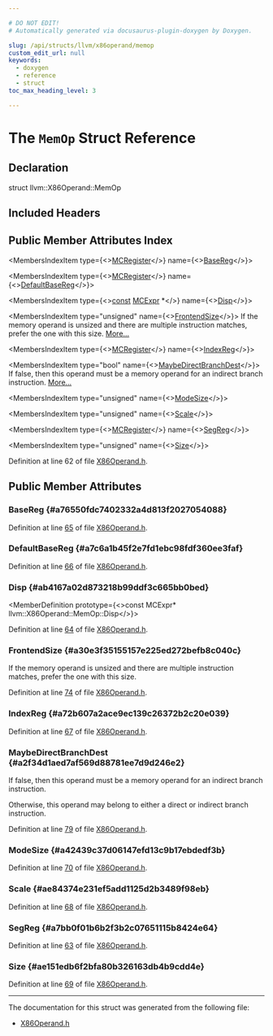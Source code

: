 ```yaml
---

# DO NOT EDIT!
# Automatically generated via docusaurus-plugin-doxygen by Doxygen.

slug: /api/structs/llvm/x86operand/memop
custom_edit_url: null
keywords:
  - doxygen
  - reference
  - struct
toc_max_heading_level: 3

---
```





# The `MemOp` Struct Reference

<DoxygenPage pluginConfig={pluginConfig}>



## Declaration

<CodeBlock>struct llvm::X86Operand::MemOp</CodeBlock>

## Included Headers

<IncludesList>
<IncludesListItem
  filePath="Target/X86/AsmParser/X86Operand.h"
  permalink="/docs/api/files/lib/lib/target/lib/target/x86/lib/target/x86/asmparser/x86operand-h"
  isLocal="true" />
</IncludesList>

## Public Member Attributes Index

<MembersIndex>

<MembersIndexItem
  type={<><a href="/docs/api/classes/llvm/mcregister">MCRegister</a></>}
  name={<><a href="#a76550fdc7402332a4d813f2027054088">BaseReg</a></>}>
</MembersIndexItem>

<MembersIndexItem
  type={<><a href="/docs/api/classes/llvm/mcregister">MCRegister</a></>}
  name={<><a href="#a7c6a1b45f2e7fd1ebc98fdf360ee3faf">DefaultBaseReg</a></>}>
</MembersIndexItem>

<MembersIndexItem
  type={<><a href="/docs/api/files/lib/lib/target/lib/target/aarch64/aarch64promoteconstant-cpp/#a90f8350fecae261c25be85d38b451bff">const</a> <a href="/docs/api/classes/llvm/mcexpr">MCExpr</a> &#42;</>}
  name={<><a href="#ab4167a02d873218b99ddf3c665bb0bed">Disp</a></>}>
</MembersIndexItem>

<MembersIndexItem
  type="unsigned"
  name={<><a href="#a30e3f35155157e225ed272befb8c040c">FrontendSize</a></>}>
If the memory operand is unsized and there are multiple instruction matches, prefer the one with this size. <a href="#a30e3f35155157e225ed272befb8c040c">More...</a>
</MembersIndexItem>

<MembersIndexItem
  type={<><a href="/docs/api/classes/llvm/mcregister">MCRegister</a></>}
  name={<><a href="#a72b607a2ace9ec139c26372b2c20e039">IndexReg</a></>}>
</MembersIndexItem>

<MembersIndexItem
  type="bool"
  name={<><a href="#a2f34d1aed7af569d88781ee7d9d246e2">MaybeDirectBranchDest</a></>}>
If false, then this operand must be a memory operand for an indirect branch instruction. <a href="#a2f34d1aed7af569d88781ee7d9d246e2">More...</a>
</MembersIndexItem>

<MembersIndexItem
  type="unsigned"
  name={<><a href="#a42439c37d06147efd13c9b17ebdedf3b">ModeSize</a></>}>
</MembersIndexItem>

<MembersIndexItem
  type="unsigned"
  name={<><a href="#ae84374e231ef5add1125d2b3489f98eb">Scale</a></>}>
</MembersIndexItem>

<MembersIndexItem
  type={<><a href="/docs/api/classes/llvm/mcregister">MCRegister</a></>}
  name={<><a href="#a7bb0f01b6b2f3b2c07651115b8424e64">SegReg</a></>}>
</MembersIndexItem>

<MembersIndexItem
  type="unsigned"
  name={<><a href="#ae151edb6f2bfa80b326163db4b9cdd4e">Size</a></>}>
</MembersIndexItem>

</MembersIndex>


Definition at line 62 of file <a href="/docs/api/files/lib/lib/target/lib/target/x86/lib/target/x86/asmparser/x86operand-h">X86Operand.h</a>.

<SectionDefinition>

## Public Member Attributes

### BaseReg {#a76550fdc7402332a4d813f2027054088}

<MemberDefinition
  prototype="MCRegister llvm::X86Operand::MemOp::BaseReg">

Definition at line <a href="/docs/api/files/lib/lib/target/lib/target/x86/lib/target/x86/asmparser/x86operand-h/#l00065">65</a> of file <a href="/docs/api/files/lib/lib/target/lib/target/x86/lib/target/x86/asmparser/x86operand-h">X86Operand.h</a>.
</MemberDefinition>

### DefaultBaseReg {#a7c6a1b45f2e7fd1ebc98fdf360ee3faf}

<MemberDefinition
  prototype="MCRegister llvm::X86Operand::MemOp::DefaultBaseReg">

Definition at line <a href="/docs/api/files/lib/lib/target/lib/target/x86/lib/target/x86/asmparser/x86operand-h/#l00066">66</a> of file <a href="/docs/api/files/lib/lib/target/lib/target/x86/lib/target/x86/asmparser/x86operand-h">X86Operand.h</a>.
</MemberDefinition>

### Disp {#ab4167a02d873218b99ddf3c665bb0bed}

<MemberDefinition
  prototype={<>const MCExpr&#42; llvm::X86Operand::MemOp::Disp</>}>

Definition at line <a href="/docs/api/files/lib/lib/target/lib/target/x86/lib/target/x86/asmparser/x86operand-h/#l00064">64</a> of file <a href="/docs/api/files/lib/lib/target/lib/target/x86/lib/target/x86/asmparser/x86operand-h">X86Operand.h</a>.
</MemberDefinition>

### FrontendSize {#a30e3f35155157e225ed272befb8c040c}

<MemberDefinition
  prototype="unsigned llvm::X86Operand::MemOp::FrontendSize">
If the memory operand is unsized and there are multiple instruction matches, prefer the one with this size.

Definition at line <a href="/docs/api/files/lib/lib/target/lib/target/x86/lib/target/x86/asmparser/x86operand-h/#l00074">74</a> of file <a href="/docs/api/files/lib/lib/target/lib/target/x86/lib/target/x86/asmparser/x86operand-h">X86Operand.h</a>.
</MemberDefinition>

### IndexReg {#a72b607a2ace9ec139c26372b2c20e039}

<MemberDefinition
  prototype="MCRegister llvm::X86Operand::MemOp::IndexReg">

Definition at line <a href="/docs/api/files/lib/lib/target/lib/target/x86/lib/target/x86/asmparser/x86operand-h/#l00067">67</a> of file <a href="/docs/api/files/lib/lib/target/lib/target/x86/lib/target/x86/asmparser/x86operand-h">X86Operand.h</a>.
</MemberDefinition>

### MaybeDirectBranchDest {#a2f34d1aed7af569d88781ee7d9d246e2}

<MemberDefinition
  prototype="bool llvm::X86Operand::MemOp::MaybeDirectBranchDest">
If false, then this operand must be a memory operand for an indirect branch instruction.

Otherwise, this operand may belong to either a direct or indirect branch instruction.

Definition at line <a href="/docs/api/files/lib/lib/target/lib/target/x86/lib/target/x86/asmparser/x86operand-h/#l00079">79</a> of file <a href="/docs/api/files/lib/lib/target/lib/target/x86/lib/target/x86/asmparser/x86operand-h">X86Operand.h</a>.
</MemberDefinition>

### ModeSize {#a42439c37d06147efd13c9b17ebdedf3b}

<MemberDefinition
  prototype="unsigned llvm::X86Operand::MemOp::ModeSize">

Definition at line <a href="/docs/api/files/lib/lib/target/lib/target/x86/lib/target/x86/asmparser/x86operand-h/#l00070">70</a> of file <a href="/docs/api/files/lib/lib/target/lib/target/x86/lib/target/x86/asmparser/x86operand-h">X86Operand.h</a>.
</MemberDefinition>

### Scale {#ae84374e231ef5add1125d2b3489f98eb}

<MemberDefinition
  prototype="unsigned llvm::X86Operand::MemOp::Scale">

Definition at line <a href="/docs/api/files/lib/lib/target/lib/target/x86/lib/target/x86/asmparser/x86operand-h/#l00068">68</a> of file <a href="/docs/api/files/lib/lib/target/lib/target/x86/lib/target/x86/asmparser/x86operand-h">X86Operand.h</a>.
</MemberDefinition>

### SegReg {#a7bb0f01b6b2f3b2c07651115b8424e64}

<MemberDefinition
  prototype="MCRegister llvm::X86Operand::MemOp::SegReg">

Definition at line <a href="/docs/api/files/lib/lib/target/lib/target/x86/lib/target/x86/asmparser/x86operand-h/#l00063">63</a> of file <a href="/docs/api/files/lib/lib/target/lib/target/x86/lib/target/x86/asmparser/x86operand-h">X86Operand.h</a>.
</MemberDefinition>

### Size {#ae151edb6f2bfa80b326163db4b9cdd4e}

<MemberDefinition
  prototype="unsigned llvm::X86Operand::MemOp::Size">

Definition at line <a href="/docs/api/files/lib/lib/target/lib/target/x86/lib/target/x86/asmparser/x86operand-h/#l00069">69</a> of file <a href="/docs/api/files/lib/lib/target/lib/target/x86/lib/target/x86/asmparser/x86operand-h">X86Operand.h</a>.
</MemberDefinition>

</SectionDefinition>

<hr/>

The documentation for this struct was generated from the following file:

<ul>
<li><a href="/docs/api/files/lib/lib/target/lib/target/x86/lib/target/x86/asmparser/x86operand-h">X86Operand.h</a></li>
</ul>

</DoxygenPage>
